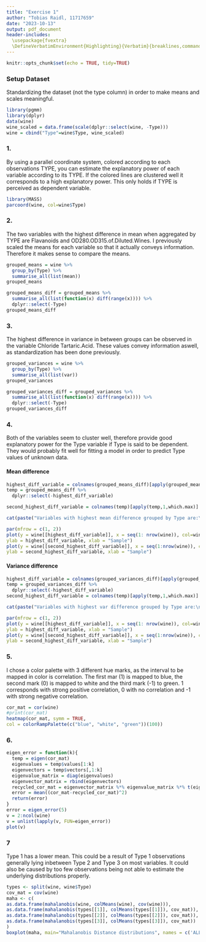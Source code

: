 ```yaml
---
title: "Exercise 1"
author: "Tobias Raidl, 11717659"
date: "2023-10-13"
output: pdf_document
header-includes:
  \usepackage{fvextra}
  \DefineVerbatimEnvironment{Highlighting}{Verbatim}{breaklines,commandchars=\\\{\}}
---
```


```r
knitr::opts_chunk$set(echo = TRUE, tidy=TRUE)
```

### Setup Dataset
Standardizing the dataset (not the type column) in order to make means and scales meaningful.
```r
library(pgmm)
library(dplyr)
data(wine)
wine_scaled = data.frame(scale(dplyr::select(wine, -Type)))
wine = cbind("Type"=wine$Type, wine_scaled)
```
### 1.
By using a parallel coordinate system, colored according to each observations TYPE, you can estimate the explanatory power of each variable according to its TYPE. If the colored lines are clustered well it corresponds to a high explanatory power. This only holds if TYPE is perceived as dependent variable.
```r
library(MASS)
parcoord(wine, col=wine$Type)
```

### 2.
The two variables with the highest difference in mean when aggregated by TYPE are Flavanoids and OD280.OD315.of.Diluted.Wines. I previously scaled the means for each variable so that it actually conveys information. Therefore it makes sense to compare the means.
```r
grouped_means = wine %>%
  group_by(Type) %>%
  summarise_all(list(mean))
grouped_means

grouped_means_diff = grouped_means %>%
  summarise_all(list(function(x) diff(range(x)))) %>%
  dplyr::select(-Type)
grouped_means_diff
```

### 3.
The highest difference in variance in between groups can be observed in the variable Chloride Tartaric.Acid. These values convey information aswell, as standardization has been done previously.
```r
grouped_variances = wine %>%
  group_by(Type) %>%
  summarise_all(list(var))
grouped_variances

grouped_variances_diff = grouped_variances %>%
  summarise_all(list(function(x) diff(range(x)))) %>%
  dplyr::select(-Type)
grouped_variances_diff
```

### 4.
Both of the variables seem to cluster well, therefore provide good explanatory power for the Type variable if Type is said to be dependent. They would probably fit well for fitting a model in order to predict Type values of unknown data.

#### Mean difference
```r
highest_diff_variable = colnames(grouped_means_diff)[apply(grouped_means_diff,1,which.max)]
temp = grouped_means_diff %>%
  dplyr::select(-highest_diff_variable)

second_highest_diff_variable = colnames(temp)[apply(temp,1,which.max)]

cat(paste("Variables with highest mean difference grouped by Type are:\n", highest_diff_variable, "\n", second_highest_diff_variable))

par(mfrow = c(1, 2))
plot(y = wine[[highest_diff_variable]], x = seq(1: nrow(wine)), col=wine$Type,
ylab = highest_diff_variable, xlab = "Sample")
plot(y = wine[[second_highest_diff_variable]], x = seq(1:nrow(wine)), col=wine$Type,
ylab = second_highest_diff_variable, xlab = "Sample")
```
#### Variance difference
```r
highest_diff_variable = colnames(grouped_variances_diff)[apply(grouped_variances_diff,1,which.max)]
temp = grouped_variances_diff %>%
  dplyr::select(-highest_diff_variable)
second_highest_diff_variable = colnames(temp)[apply(temp,1,which.max)]

cat(paste("Variables with highest var difference grouped by Type are:\n", highest_diff_variable, "\n", second_highest_diff_variable))

par(mfrow = c(1, 2))
plot(y = wine[[highest_diff_variable]], x = seq(1: nrow(wine)), col=wine$Type,
ylab = highest_diff_variable, xlab = "Sample")
plot(y = wine[[second_highest_diff_variable]], x = seq(1:nrow(wine)), col=wine$Type,
ylab = second_highest_diff_variable, xlab = "Sample")
```

### 5.
I chose a color palette with 3 different hue marks, as the interval to be mapped in color is correlation. The first mar (1) is mapped to blue, the second mark (0) is mapped to white and the third mark (-1) to green. 1 corresponds with strong positive correlation, 0 with no correlation and -1 with strong negative correlation.
```r
cor_mat = cor(wine)
#print(cor_mat)
heatmap(cor_mat, symm = TRUE,
col = colorRampPalette(c("blue", "white", "green"))(100))
```

### 6.
```r
eigen_error = function(k){
  temp = eigen(cor_mat)
  eigenvalues = temp$values[1:k]
  eigenvectors = temp$vectors[,1:k]
  eigenvalue_matrix = diag(eigenvalues)
  eigenvector_matrix = rbind(eigenvectors)
  recycled_cor_mat = eigenvector_matrix %*% eigenvalue_matrix %*% t(eigenvector_matrix)
  error = mean((cor_mat-recycled_cor_mat)^2)
  return(error)
}
error = eigen_error(5)
v = 2:ncol(wine)
v = unlist(lapply(v, FUN=eigen_error))
plot(v)
```

### 7
Type 1 has a lower mean. This could be a result of Type 1 observations generally lying inbetween Type 2 and Type 3 on most variables. It could also be caused by too few observations being not able to estimate the underlying distributions properly.
```r
types <- split(wine, wine$Type)
cov_mat = cov(wine)
maha <- c(
as.data.frame(mahalanobis(wine, colMeans(wine), cov(wine))),
as.data.frame(mahalanobis(types[[1]], colMeans(types[[1]]), cov_mat)),
as.data.frame(mahalanobis(types[[2]], colMeans(types[[2]]), cov_mat)),
as.data.frame(mahalanobis(types[[3]], colMeans(types[[3]]), cov_mat))
)
boxplot(maha, main="Mahalanobis Distance distributions", names = c('ALL Center', 'Type 1 Center', 'Type 2 Center', 'Type 3 Center'))
```
